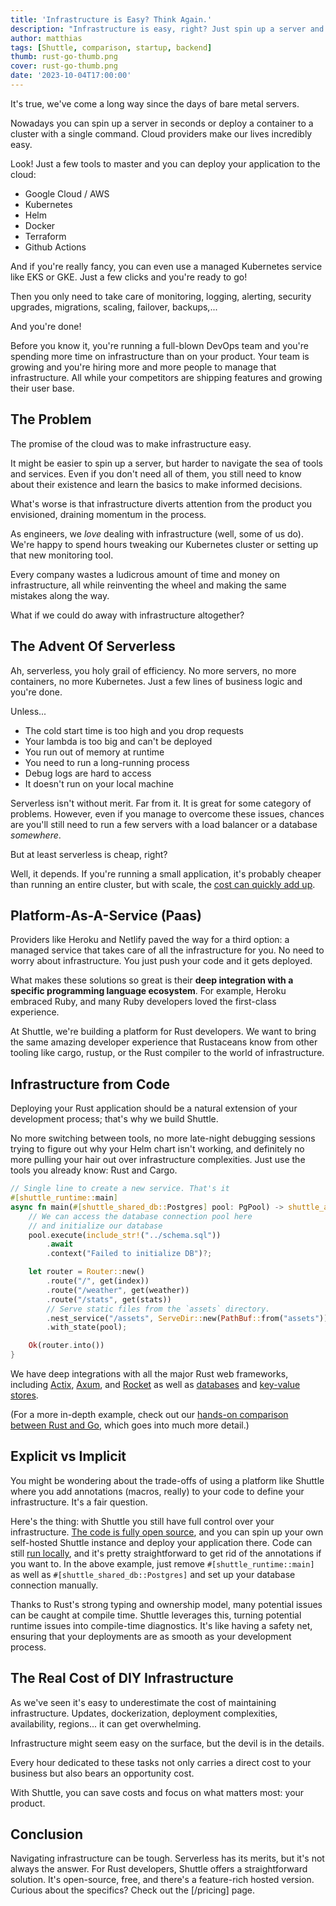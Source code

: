 ```yaml
---
title: 'Infrastructure is Easy? Think Again.'
description: "Infrastructure is easy, right? Just spin up a server and you're done. Well, not quite! In this article, we'll explore the hidden costs of infrastructure and how Shuttle can help you save time and money."
author: matthias
tags: [Shuttle, comparison, startup, backend]
thumb: rust-go-thumb.png
cover: rust-go-thumb.png
date: '2023-10-04T17:00:00'
---
```


It's true, we've come a long way since the days of bare metal servers.

Nowadays you can spin up a server in seconds or deploy a container to a cluster
with a single command. Cloud providers make our lives incredibly easy.

Look! Just a few tools to master and you can deploy your application to the
cloud:

* Google Cloud / AWS
* Kubernetes
* Helm
* Docker
* Terraform
* Github Actions

And if you're really fancy, you can even use a managed Kubernetes service like
EKS or GKE. Just a few clicks and you're ready to go!

Then you only need to take care of monitoring, logging, alerting, security
upgrades, migrations, scaling, failover, backups,...

And you're done!

Before you know it, you're running a full-blown DevOps team and you're spending
more time on infrastructure than on your product. Your team is growing and
you're hiring more and more people to manage that infrastructure. All while your
competitors are shipping features and growing their user base.

## The Problem

The promise of the cloud was to make infrastructure easy.

It might be easier to spin up a server, but harder to navigate the sea of tools
and services. Even if you don't need all of them, you still need to know
about their existence and learn the basics to make informed decisions.

What's worse is that infrastructure diverts attention from the product you
envisioned, draining momentum in the process.

As engineers, we *love* dealing with infrastructure (well, some of us do).
We're happy to spend hours tweaking our Kubernetes cluster or setting up that new
monitoring tool.

Every company wastes a ludicrous amount of time and money on
infrastructure, all while reinventing the wheel and making the same mistakes
along the way.

What if we could do away with infrastructure altogether?

## The Advent Of Serverless

Ah, serverless, you holy grail of efficiency. No more servers, no more
containers, no more Kubernetes. Just a few lines of business logic and you're done.

Unless...

* The cold start time is too high and you drop requests
* Your lambda is too big and can't be deployed
* You run out of memory at runtime
* You need to run a long-running process
* Debug logs are hard to access
* It doesn't run on your local machine

Serverless isn't without merit. Far from it.
It is great for some category of problems.
However, even if you manage to overcome these issues, chances are you'll still
need to run a few servers with a load balancer or a database *somewhere*.

But at least serverless is cheap, right?

Well, it depends. If you're running a small application, it's probably cheaper
than running an entire cluster, but with scale, the [cost can quickly
add up](https://einaregilsson.com/serverless-15-percent-slower-and-eight-times-more-expensive/). 

## Platform-As-A-Service (Paas)

Providers like Heroku and Netlify paved the way for a third option: a
managed service that takes care of all the infrastructure for you. No
need to worry about infrastructure. You just push your code and it gets deployed.

What makes these solutions so great is their **deep integration
with a specific programming language ecosystem**. For example, Heroku embraced Ruby,
and many Ruby developers loved the first-class experience.

At Shuttle, we're building a platform for Rust developers. We want to 
bring the same amazing developer experience that Rustaceans know from other tooling like
cargo, rustup, or the Rust compiler to the world of infrastructure.

## Infrastructure from Code

Deploying your Rust application should be a natural extension of your development
process; that's why we build Shuttle. 

No more switching between tools, no more late-night debugging
sessions trying to figure out why your Helm chart isn't working, and definitely
no more pulling your hair out over infrastructure complexities.
Just use the tools you already know: Rust and Cargo.

```rust
// Single line to create a new service. That's it
#[shuttle_runtime::main]
async fn main(#[shuttle_shared_db::Postgres] pool: PgPool) -> shuttle_axum::ShuttleAxum {
	// We can access the database connection pool here
	// and initialize our database
	pool.execute(include_str!("../schema.sql"))
    	.await
    	.context("Failed to initialize DB")?;

	let router = Router::new()
    	.route("/", get(index))
    	.route("/weather", get(weather))
    	.route("/stats", get(stats))
		// Serve static files from the `assets` directory.
        .nest_service("/assets", ServeDir::new(PathBuf::from("assets")));
    	.with_state(pool);

	Ok(router.into())
}
```

We have deep integrations with all the major Rust web frameworks, including
[Actix](https://docs.shuttle.rs/examples/actix), [Axum](https://docs.shuttle.rs/examples/axum),
and [Rocket](https://docs.shuttle.rs/examples/rocket)
as well as [databases](https://docs.shuttle.rs/resources/shuttle-shared-db) and
[key-value stores](https://docs.shuttle.rs/resources/shuttle-persist).

(For a more in-depth example, check out our [hands-on comparison between Rust and
Go](/blog/2023/09/27/rust-vs-go-comparison), which goes into much more detail.)

## Explicit vs Implicit

You might be wondering about the trade-offs of using a platform like Shuttle
where you add annotations (macros, really) to your code to define your
infrastructure. It's a fair question.

Here's the thing: with Shuttle you still have full control over your
infrastructure. [The code is fully open
source](https://github.com/shuttle-hq/shuttle), and you can spin up your own
self-hosted Shuttle instance and deploy your application there. Code can still
[run locally](https://docs.shuttle.rs/getting-started/local-run), and it's
pretty straightforward to get rid of the annotations if you want to.
In the above example, just remove `#[shuttle_runtime::main]` as well as 
`#[shuttle_shared_db::Postgres]` and set up your database connection
manually.

Thanks to Rust's strong typing and ownership model, many potential issues can be
caught at compile time. Shuttle leverages this, turning potential runtime
issues into compile-time diagnostics. It's like having a safety net, ensuring
that your deployments are as smooth as your development process.

## The Real Cost of DIY Infrastructure

As we've seen it's easy to underestimate the cost of maintaining infrastructure.
Updates, dockerization, deployment complexities, availability, regions... it can get overwhelming.

Infrastructure might seem easy on the surface, but the devil is in the details.

Every hour dedicated to these tasks not only carries a direct cost to your
business but also bears an opportunity cost.

With Shuttle, you can save costs and focus on what matters most: your product.

## Conclusion

Navigating infrastructure can be tough. Serverless has its merits, but it's not
always the answer. For Rust developers, Shuttle offers a straightforward
solution. It's open-source, free, and there's a feature-rich hosted version.
Curious about the specifics? Check out the [/pricing] page. 